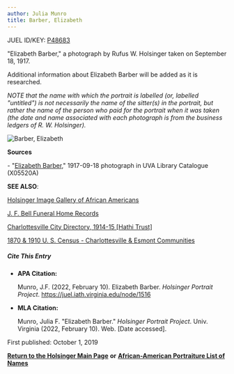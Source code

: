 ```yaml
---
author: Julia Munro
title: Barber, Elizabeth
---
```

JUEL ID/KEY: [P48683](http://juel.iath.virginia.edu/public_person?person=48683 "P48683")

"Elizabeth Barber," a photograph by Rufus W. Holsinger taken on September 18, 1917.

Additional information about Elizabeth Barber will be added as it is researched.  
  

_NOTE that the name with which the portrait is labelled (or, labelled "untitled") is not necessarily the name of the sitter(s) in the portrait, but rather the name of the person who paid for the portrait when it was taken (the date and name associated with each photograph is from the business ledgers of R. W. Holsinger)._ 

![Barber, Elizabeth](https://iiif.lib.virginia.edu/iiif/uva-lib:1048533/full/1000,1337/0/default.jpg "Barber, Elizabeth") 

**Sources**

\- "[Elizabeth Barber](https://search.lib.virginia.edu/catalog/uva-lib:1048533#?c=0&m=0&s=0&cv=0&xywh=569%2C2106%2C1809%2C1341 "Barber, Elizabeth")," 1917-09-18 photograph in UVA Library Catalogue (X05520A) 

**SEE ALSO**:

[Holsinger Image Gallery of African Americans](http://rwholsingerphotos.org/images.php "Holsinger Image Gallery of African Americans")

[J. F. Bell Funeral Home Records](http://www2.vcdh.virginia.edu/afam/raceandplace/perl_scripts/funeral_search.html "J. F. Bell Funeral Home Database")

[Charlottesville City Directory, 1914-15 \[Hathi Trust\]](https://catalog.hathitrust.org/Record/101954103 "Charlottesville City Directory, 1914-15") 

[1870 & 1910 U. S. Census - Charlottesville & Esmont Communities](http://www2.vcdh.virginia.edu/afam/raceandplace/census/search_both.html "1870 & 1910 U. S. Census: Charlottesville and Esmont Communities")

##### **Cite This Entry**

*   **APA Citation:**
    
    Munro, J.F. (2022, February 10). Elizabeth Barber. _Holsinger Portrait Project_. https://juel.iath.virginia.edu/node/1516
    
*   **MLA Citation:**
    
    Munro, Julia F. "Elizabeth Barber." _Holsinger Portrait Project_. Univ. Virginia (2022, February 10). Web. \[Date accessed\].
    

First published: October 1, 2019    

[**Return to the Holsinger Main Page**](http://juel.iath.virginia.edu/node/980) **or** **[African-American Portraiture List of Names](http://juel.iath.virginia.edu/node/996)**